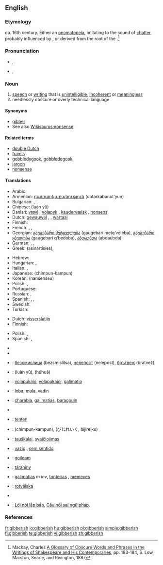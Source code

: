 ==English==

===Etymology===
ca. 16th century. Either an [[onomatopeia]], imitating to the sound of [[chatter]], probably influenced by {{term|jabber}}, or derived from the root of the {{etyl|ga}} {{term|gob|lang=ga||the mouth}}.<ref>Mackay, Charles [http://books.google.com/books?id=RCingf_1px0C&pg=PA183&lpg=PA183&dq=gibberish+etymology&source=web&ots=woP9Nswjn6&sig=zm3rR7oMcNw-yF3DDL5Q62t3EaA&hl=en&sa=X&oi=book_result&resnum=10&ct=result#PPA183,M1 A Glossary of Obscure Words and Phrases in the Writings of Shakespeare and His Contemporaries], pp. 183-184, S. Low, Marston, Searle, and Rivington, 1887</ref>

===Pronunciation===
* {{a|UK}} {{IPA|/ˈdʒɪb.ɜː(ɹ).ɪʃ/}}, {{SAMPA|/"dZIb.3:(r).IS/}}
* {{a|US}} {{IPA|/ˈdʒɪb.ə.ɹɪʃ/}}, {{SAMPA|/"dZIb.@.rIS/}}

===Noun===
{{en-noun|-}}

# [[speech]] or [[writing]] that is [[unintelligible]], [[incoherent]] or [[meaningless]]
# needlessly obscure or overly technical language

====Synonyms====
* [[gibber]]
* See also [[Wikisaurus:nonsense]]

====Related terms====
* [[double Dutch]]
* [[Framis|framis]]
* [[gobbledygook]], [[gobbledegook]]
* [[jargon]]
* [[nonsense]]

====Translations====
{{trans-top|unintelligible speech or writing}}
* Arabic: {{Arab|[[رطانة|رَطَانَة]]}} {{IPAchar|(raʈāna)}} {{f}}
* Armenian: [[դատարկաբանություն]] (datarkabanut'yun)
* Bulgarian: {{t+|bg|безсмислици|f|p|tr=bezsmislitsi|sc=Cyrl}}, {{t+|bg|глупости|f|p|tr=gluposti|sc=Cyrl}}
* Chinese: {{t|cmn|乱语|sc=Hani|xs=Mandarin}} (luàn yǔ)
* Danish: [[vrøvl]] {{n}}, [[volapyk]] {{n}}, [[kaudervælsk]] {{n}}, [[nonsens]] {{n}}
* Dutch: [[gewauwel]] {{n}}, {{t|nl|koeterwaals}} {{n}}, [[wartaal]]
* Finnish: {{t+|fi|siansaksa}}
* French: {{t+|fr|baragouin|m}}, {{t+|fr|galimatias|m}}, {{t+|fr|charabia|m}}
* Georgian: [[გაუგებარი მეტყველება]] (gaugebari metq‘veleba), [[გაუგებარი ყბედობა]] (gaugebari q‘bedoba), [[აბდაუბდა]] (abdaubda)
* German: {{t|de|Kauderwelsch|n}}, {{t|de|Kokolores|m}}, {{t|de|Gequassel|n}}
* Greek: {{t|el|ασυναρτησίες|sc=Grek}} (asinartisíes), {{t|el|αλαμπουρνέζικα|sc=Grek}}
{{trans-mid}}
* Hebrew: {{t+|he|ג'יבריש|tr=jibrish|sc=Hebr}}
* Hungarian: {{t+|hu|badarság}}, {{t+|hu|zagyvaság}}
* Italian: {{t-|it|ostrogoto|m}}, {{t-|it|borbottio|m}}
* Japanese: {{t-|ja|ちんぷんかんぷん|sc=Jpan}} (chimpun-kampun)
* Korean: {{t|ko|난센스|sc=Hang}} (nansenseu)
* Polish: {{t|pl|jazgot|m}}, {{t-|pl|bełkot|m}}
* Portuguese: {{t|pt|algaravia|f}}
* Russian: {{t|ru|тарабарщина|f|tr=tarabárš'ina|sc=Cyrl}}, {{t|ru|невнятность|f|tr=nevnjátnost’|sc=Cyrl}}
* Spanish: {{t-|es|algarabía|f}}, {{t-|es|farfulla|f}}, {{t|es|monserga|f}}
* Swedish: {{t+|sv|nonsens}}
* Turkish: {{t+|tr|saçma}}
{{trans-bottom}}

{{trans-top|needlessly obscure or overly technical language}}
* Dutch: [[visserslatijn]] {{n}}
* Finnish: {{t+|fi|heprea}}
{{trans-mid}}
* Polish: {{t|pl|jazgot|m}}, {{t-|pl|bełkot|m}}
* Spanish: {{t+|es|jerga|f}}, {{t|es|galimatías|m}}
{{trans-bottom}}

{{checktrans-top}}
* {{trreq|Albanian}}
* {{trreq|Arabic}}
* {{ttbc|Bulgarian}}: [[безсмислица]] (bezsmislitsa), [[нелепост]] (nelepost), [[брътвеж]] (bratvež)
* {{ttbc|Chinese}}: {{t|cmn|乱语|sc=Hani|xs=Mandarin}} (luàn yǔ), {{t|cmn|胡话|sc=Hani|xs=Mandarin}} (húhuà)
* {{ttbc|Esperanto}}: [[volapukaĵo]], [[volapukaĵoj]], [[galimatio]]
* {{ttbc|Estonian}}: [[loba]], [[mula]], [[vadin]]
* {{ttbc|French}}: [[charabia]], [[galimatias]], [[baragouin]]
* {{trreq|Georgian}}
{{checktrans-mid}}
* {{ttbc|Haitian Creole}}: [[tenten]]
* {{ttbc|Japanese}}: {{t-|ja|ちんぷんかんぷん|sc=Jpan}} (chimpun-kampun), {{t|ja|美辞麗句|sc=Jpan}} (びじれいく, bijireiku)
* {{ttbc|Lithuanian}}: [[tauškalai]], [[svaičiojimas]]
* {{ttbc|Portuguese}}: [[vazio]] {{m}}, [[sem sentido]]
* {{ttbc|Scottish Gaelic}}: [[goileam]] {{m}}
* {{ttbc|Slovak}}: [[táraniny]] {{f|p}}
* {{ttbc|Spanish}}: [[galimatías]] ''m inv'', [[tonterías]] {{f|p}}, [[memeces]] {{f|p}}
* {{ttbc|Swedish}}: [[rotvälska]]
* {{trreq|Turkish}}
* {{ttbc|Vietnamese}}: [[Lời nói lắp bắp]], [[Câu nói sai ngữ pháp]].
{{checktrans-bottom}}

===References===
<references/>

[[fr:gibberish]]
[[io:gibberish]]
[[hu:gibberish]]
[[pl:gibberish]]
[[simple:gibberish]]
[[fi:gibberish]]
[[te:gibberish]]
[[vi:gibberish]]
[[zh:gibberish]]